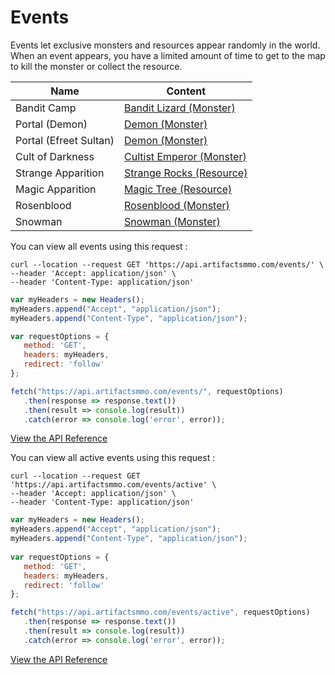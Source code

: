
# Events

Events let exclusive monsters and resources appear randomly in the world. When an event appears, you have a limited amount of time to get to the map to kill the monster or collect the resource.

| Name               | Content                              |
| ----------------   | ---------------------------------- |
| Bandit Camp        |[Bandit Lizard (Monster)](https://artifactsmmo.com/encyclopedia/monsters/bandit_lizard) |
| Portal (Demon)            |[Demon (Monster)](https://artifactsmmo.com/encyclopedia/monsters/demon)|
| Portal (Efreet Sultan)             |[Demon (Monster)](https://artifactsmmo.com/encyclopedia/monsters/efreet_sultan)|
| Cult of Darkness   |[Cultist Emperor (Monster)](https://artifactsmmo.com/encyclopedia/monsters/cultist_emperor)|
| Strange Apparition |[Strange Rocks (Resource)](https://artifactsmmo.com/encyclopedia/resources/strange_rocks)|
| Magic Apparition   |[Magic Tree (Resource)](https://artifactsmmo.com/encyclopedia/resources/magic_tree)|
| Rosenblood         |[Rosenblood (Monster)](https://artifactsmmo.com/encyclopedia/monsters/rosenblood)|
| Snowman         |[Snowman (Monster)](https://artifactsmmo.com/encyclopedia/monsters/snowman)|

You can view all events using this request :

```http filename="cURL" copy
curl --location --request GET 'https://api.artifactsmmo.com/events/' \
--header 'Accept: application/json' \
--header 'Content-Type: application/json'
```
```js filename="Javascript" copy
var myHeaders = new Headers();
myHeaders.append("Accept", "application/json");
myHeaders.append("Content-Type", "application/json");

var requestOptions = {
   method: 'GET',
   headers: myHeaders,
   redirect: 'follow'
}; 

fetch("https://api.artifactsmmo.com/events/", requestOptions)
   .then(response => response.text())
   .then(result => console.log(result))
   .catch(error => console.log('error', error));
```

[View the API Reference](https://api.artifactsmmo.com/docs/#/operations/get_all_events_events_get)



You can view all active events using this request :

```http filename="cURL" copy
curl --location --request GET 'https://api.artifactsmmo.com/events/active' \
--header 'Accept: application/json' \
--header 'Content-Type: application/json'
```
```js filename="Javascript" copy
var myHeaders = new Headers();
myHeaders.append("Accept", "application/json");
myHeaders.append("Content-Type", "application/json");
 
var requestOptions = {
   method: 'GET',
   headers: myHeaders,
   redirect: 'follow'
}; 

fetch("https://api.artifactsmmo.com/events/active", requestOptions)
   .then(response => response.text())
   .then(result => console.log(result))
   .catch(error => console.log('error', error));
```

[View the API Reference](https://api.artifactsmmo.com/docs/#/operations/get_all_active_events_events_active_get)